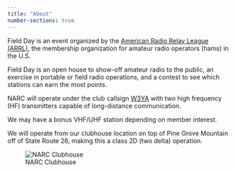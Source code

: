 ```yaml
---
title: "About"
number-sections: true
---
```


Field Day is an event organized by the [American Radio Relay League (ARRL)](https://arrl.org), the membership organization for amateur radio operators (hams) in the U.S.

Field Day is an open house to show-off amateur radio to the public, an exercise in portable or field radio operations, and a contest to see which stations can earn the most points.

NARC will operate under the club callsign [W3YA](https://qrz.com/db/w3ya) with two high frequency (HF) transmitters capable of long-distance communication.

We may have a bonus VHF/UHF station depending on member interest.

We will operate from our clubhouse location on top of Pine Grove Mountain off of State Route 26, making this a class 2D (two delta) operation.

![NARC Clubhouse](include/img/narc-clubhouse-map.png){fig-align="center"}
